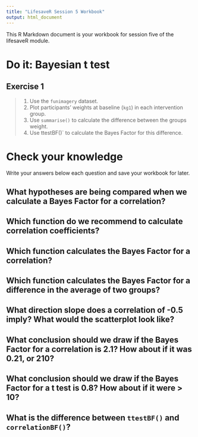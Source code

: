 ```yaml
---
title: "LifesaveR Session 5 Workbook"
output: html_document
---
```


This R Markdown document is your workbook for session five of the lifesaveR module.


# Do it: Bayesian t test

## Exercise 1

> 1. Use the `funimagery` dataset.
> 2. Plot participants' weights at baseline (`kg1`) in each intervention group.
> 3. Use `summarise()` to calculate the difference between the groups weight.
> 4. Use ttestBF()` to calculate the Bayes Factor for this difference.


# Check your knowledge

Write your answers below each question and save your workbook for later.

## What hypotheses are being compared when we calculate a Bayes Factor for a correlation?

## Which function do we recommend to calculate correlation coefficients?

## Which function calculates the Bayes Factor for a correlation?

## Which function calculates the Bayes Factor for a difference in the average of two groups?

## What direction slope does a correlation of -0.5 imply? What would the scatterplot look like?

## What conclusion should we draw if the Bayes Factor for a correlation is 2.1? How about if it was 0.21, or 210?

## What conclusion should we draw if the Bayes Factor for a t test is 0.8? How about if it were > 10?

## What is the difference between `ttestBF()` and `correlationBF()`?